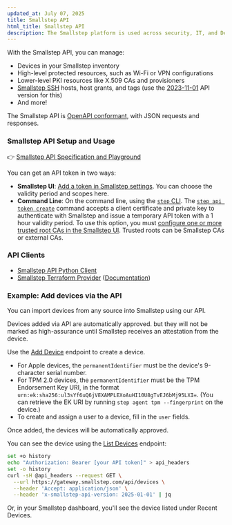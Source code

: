 ```yaml
---
updated_at: July 07, 2025
title: Smallstep API
html_title: Smallstep API
description: The Smallstep platform is used across security, IT, and DevOps teams to enable end-to-end network encryption, privileged access management, passwordless authentication, and much more.
---
```


With the Smallstep API, you can manage:

- Devices in your Smallstep inventory
- High-level protected resources, such as Wi-Fi or VPN configurations
- Lower-level PKI resources like X.509 CAs and provisioners
- [Smallstep SSH](../ssh/README.mdx) hosts, host grants, and tags (use the [2023-11-01](https://gateway.smallstep.com/v2023-11-01) API version for this)
- And more!

The Smallstep API is [OpenAPI conformant](https://www.openapis.org/), with JSON requests and responses.

### Smallstep API Setup and Usage

👉 [Smallstep API Specification and Playground](https://gateway.smallstep.com/v2025-01-01)

You can get an API token in two ways:
- **Smallstep UI**: [Add a token in Smallstep settings](https://smallstep.com/app/?next=/settings/api/tokens/add). You can choose the validity period and scopes here.
- **Command Line**: On the command line, using the [`step` CLI](../step-cli/README.mdx). The [`step api token create`](../step-cli/reference/api/token/create/README.mdx) command accepts a client certificate and private key to authenticate with Smallstep and issue a temporary API token with a 1 hour validity period.
  To use this option, you must [configure one or more trusted root CAs in the Smallstep UI](https://smallstep.com/app/?next=/settings/api/trusted-roots/edit). Trusted roots can be Smallstep CAs or external CAs.

### API Clients

- [Smallstep API Python Client](https://github.com/smallstep/smallstep-python)
- [Smallstep Terraform Provider](https://github.com/smallstep/terraform-provider-smallstep) ([Documentation](https://registry.terraform.io/providers/smallstep/smallstep/latest/docs))

### Example: Add devices via the API

You can import devices from any source into Smallstep using our API.

Devices added via API are automatically approved.
but they will not be marked as high-assurance
until Smallstep receives an attestation from the device.

Use the [Add Device](https://gateway.smallstep.com/v2025-01-01/operations/PostDevices) endpoint to create a device.
- For Apple devices, the `permanentIdentifier` must be the device's 9-character serial number.
- For TPM 2.0 devices, the `permanentIdentifier` must be the TPM Endorsement Key URI, in the format `urn:ek:sha256:ul3sYf6uQ6jVEXAMPLEXoAuHI10U8gTvEJ6bMj95LXI=`. (You can retrieve the EK URI by running `step agent tpm --fingerprint` on the device.)
- To create and assign a user to a device, fill in the `user` fields.

Once added,
the devices will be automatically approved.

You can see the device using the [List Devices](https://gateway.smallstep.com/v2025-01-01/operations/ListDevices) endpoint:

```bash
set +o history
echo "Authorization: Bearer [your API token]" > api_headers
set -o history
curl -sH @api_headers --request GET \
  --url https://gateway.smallstep.com/api/devices \
  --header 'Accept: application/json' \
  --header 'x-smallstep-api-version: 2025-01-01' | jq
```

Or, in your Smallstep dashboard,
you'll see the device listed under Recent Devices.


